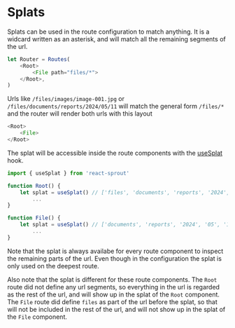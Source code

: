 # Splats

Splats can be used in the route configuration to match anything.
It is a widcard written as an asterisk, and will match all the remaining segments of the url.

```javascript
let Router = Routes(
	<Root>
		<File path="files/*">
	</Root>,
)
```

Urls like `/files/images/image-001.jpg` or `/files/documents/reports/2024/05/11` will match the general form `/files/*` and the router will render both urls with this layout

```javascript
<Root>
	<File>
</Root>
```

The splat will be accessible inside the route components with the [useSplat](/hooks/use-splat) hook.

```javascript
import { useSplat } from 'react-sprout'

function Root() {
	let splat = useSplat() // ['files', 'documents', 'reports', '2024', '05', '11']
		...
}

function File() {
	let splat = useSplat() // ['documents', 'reports', '2024', '05', '11']
		...
}
```

Note that the splat is always availabe for every route component to inspect the remaining parts of the url. Even though in the configuration the splat is only used on the deepest route.

Also note that the splat is different for these route components. The `Root` route did not define any url segments, so everything in the url is regarded as the rest of the url, and will show up in the splat of the `Root` component. The `File` route did define `files` as part of the url before the splat, so that will not be included in the rest of the url, and will not show up in the splat of the `File` component.
